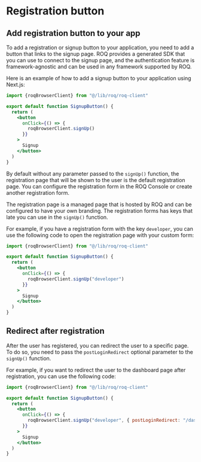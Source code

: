 # Registration button

## Add registration button to your app

To add a registration or signup button to your application, you need to add a button that links to the signup page. ROQ provides a generated SDK that you can use to connect to the signup page, and the authentication feature is framework-agnostic and can be used in any framework supported by ROQ.

Here is an example of how to add a signup button to your application using Next.js:

```jsx
import {roqBrowserClient} from "@/lib/roq/roq-client"

export default function SignupButton() {
  return (
	<button
	  onClick={() => {
		roqBrowserClient.signUp()
	  }}
	>
	  Signup
	</button>
  )
}
```

By default without any parameter passed to the `signUp()` function, the registration page that will be shown to the user is the default registration page. You can configure the registration form in the ROQ Console or create another registration form.

The registration page is a managed page that is hosted by ROQ and can be configured to have your own branding. The registration forms has keys that late you can use in the `signUp()` function. 

For example, if you have a registration form with the key `developer`, you can use the following code to open the registration page with your custom form:

```jsx
import {roqBrowserClient} from "@/lib/roq/roq-client"

export default function SignupButton() {
  return (
	<button
	  onClick={() => {
		roqBrowserClient.signUp("developer")
	  }}
	>
	  Signup
	</button>
  )
}
```

## Redirect after registration

After the user has registered, you can redirect the user to a specific page. To do so, you need to pass the `postLoginRedirect` optional parameter to the `signUp()` function. 

For example, if you want to redirect the user to the dashboard page after registration, you can use the following code:

```jsx
import {roqBrowserClient} from "@/lib/roq/roq-client"

export default function SignupButton() {
  return (
	<button
	  onClick={() => {
		roqBrowserClient.signUp("developer", { postLoginRedirect: "/dashboard"})
	  }}
	>
	  Signup
	</button>
  )
}
```